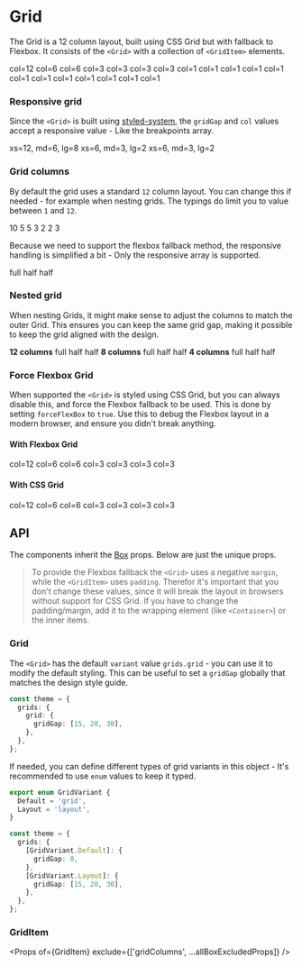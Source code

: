 
<Meta title="Components|Grid" component={Grid} />

# Grid

The Grid is a 12 column layout, built using CSS Grid but with fallback to Flexbox. It consists of
the `<Grid>` with a collection of `<GridItem>` elements.

<Preview>
  <Story name="Basic grid">
    <Grid gridGap="24px">
      <GridItem col={12}>
        <Item>col=12</Item>
      </GridItem>
      <GridItem col={6}>
        <Item>col=6</Item>
      </GridItem>
      <GridItem col={6}>
        <Item>col=6</Item>
      </GridItem>
      <GridItem col={3}>
        <Item>col=3</Item>
      </GridItem>
      <GridItem col={3}>
        <Item>col=3</Item>
      </GridItem>
      <GridItem col={3}>
        <Item>col=3</Item>
      </GridItem>
      <GridItem col={3}>
        <Item>col=3</Item>
      </GridItem>
      <GridItem col={1}>
        <Item>col=1</Item>
      </GridItem>
      <GridItem col={1}>
        <Item>col=1</Item>
      </GridItem>
      <GridItem col={1}>
        <Item>col=1</Item>
      </GridItem>
      <GridItem col={1}>
        <Item>col=1</Item>
      </GridItem>
      <GridItem col={1}>
        <Item>col=1</Item>
      </GridItem>
      <GridItem col={1}>
        <Item>col=1</Item>
      </GridItem>
      <GridItem col={1}>
        <Item>col=1</Item>
      </GridItem>
      <GridItem col={1}>
        <Item>col=1</Item>
      </GridItem>
      <GridItem col={1}>
        <Item>col=1</Item>
      </GridItem>
      <GridItem col={1}>
        <Item>col=1</Item>
      </GridItem>
      <GridItem col={1}>
        <Item>col=1</Item>
      </GridItem>
      <GridItem col={1}>
        <Item>col=1</Item>
      </GridItem>
    </Grid>
  </Story>
</Preview>

### Responsive grid

Since the `<Grid>` is built using [styled-system](), the `gridGap` and `col` values accept a
responsive value - Like the breakpoints array.

<Preview name="Responsive grid">
  <Grid gridGap={[16, 32]}>
    <GridItem col={[12, 6, 8]}>
      <Item>xs=12, md=6, lg=8</Item>
    </GridItem>
    <GridItem col={[6, 3, 2]}>
      <Item>xs=6, md=3, lg=2</Item>
    </GridItem>
    <GridItem col={[6, 3, 2]}>
      <Item>xs=6, md=3, lg=2</Item>
    </GridItem>
  </Grid>
</Preview>

### Grid columns

By default the grid uses a standard `12` column layout. You can change this if needed - for example
when nesting grids. The typings do limit you to value between `1` and `12`.

<Preview>
  <Story name="Grid columns grid">
    <Grid forceFlexBox gridColumns={10} gridGap="24px">
      <GridItem col={10}>
        <Item>10</Item>
      </GridItem>
      <GridItem col={5}>
        <Item>5</Item>
      </GridItem>
      <GridItem col={5}>
        <Item>5</Item>
      </GridItem>
      <GridItem col={3}>
        <Item>3</Item>
      </GridItem>
      <GridItem col={2}>
        <Item>2</Item>
      </GridItem>
      <GridItem col={2}>
        <Item>2</Item>
      </GridItem>
      <GridItem col={3}>
        <Item>3</Item>
      </GridItem>
    </Grid>
  </Story>
</Preview>

Because we need to support the flexbox fallback method, the responsive handling is simplified a
bit - Only the responsive array is supported.

<Preview>
  <Story name="Responsive Grid columns grid">
    <Grid gridColumns={[8, 10, 12]} gridGap="24px">
      <GridItem col={[8, 10, 12]}>
        <Item>full</Item>
      </GridItem>
      <GridItem col={[4, 5, 6]}>
        <Item>half</Item>
      </GridItem>
      <GridItem col={[4, 5, 6]}>
        <Item>half</Item>
      </GridItem>
    </Grid>
  </Story>
</Preview>

### Nested grid

When nesting Grids, it might make sense to adjust the columns to match the outer Grid. This ensures
you can keep the same grid gap, making it possible to keep the grid aligned with the design.

<Preview>
  <Story name="Nested grids">
    <Grid gridColumns={12} gridGap="24px">
      <GridItem col={12}>
        <strong>12 columns</strong>
        <Grid gridColumns={[8, 10, 12]} gridGap="24px">
          <GridItem col={[8, 10, 12]}>
            <Item>full</Item>
          </GridItem>
          <GridItem col={[4, 5, 6]}>
            <Item>half</Item>
          </GridItem>
          <GridItem col={[4, 5, 6]}>
            <Item>half</Item>
          </GridItem>
        </Grid>
      </GridItem>
      <GridItem col={8}>
        <strong>8 columns</strong>
        <Grid gridColumns={8} gridGap="24px">
          <GridItem col={8}>
            <Item bg="blue" color="white">
              full
            </Item>
          </GridItem>
          <GridItem col={4}>
            <Item bg="blue" color="white">
              half
            </Item>
          </GridItem>
          <GridItem col={4}>
            <Item bg="blue" color="white">
              half
            </Item>
          </GridItem>
        </Grid>
      </GridItem>
      <GridItem col={4}>
        <strong>4 columns</strong>
        <Grid gridColumns={4} gridGap="24px">
          <GridItem col={4}>
            <Item bg="darkred" color="white">
              full
            </Item>
          </GridItem>
          <GridItem col={2}>
            <Item bg="darkred" color="white">
              half
            </Item>
          </GridItem>
          <GridItem col={2}>
            <Item bg="darkred" color="white">
              half
            </Item>
          </GridItem>
        </Grid>
      </GridItem>
    </Grid>
  </Story>
</Preview>

### Force Flexbox Grid

When supported the `<Grid>` is styled using CSS Grid, but you can always disable this, and force the
Flexbox fallback to be used. This is done by setting `forceFlexBox` to `true`. Use this to debug the
Flexbox layout in a modern browser, and ensure you didn't break anything.

#### With Flexbox Grid

<Preview name="Forced Flexbox grid">
  <Grid gridGap="24px" forceFlexBox>
    <GridItem col={12}>
      <Item>col=12</Item>
    </GridItem>
    <GridItem col={6}>
      <Item>col=6</Item>
    </GridItem>
    <GridItem col={6}>
      <Item>col=6</Item>
    </GridItem>
    <GridItem col={3}>
      <Item>col=3</Item>
    </GridItem>
    <GridItem col={3}>
      <Item>col=3</Item>
    </GridItem>
    <GridItem col={3}>
      <Item>col=3</Item>
    </GridItem>
    <GridItem col={3}>
      <Item>col=3</Item>
    </GridItem>
  </Grid>
</Preview>

#### With CSS Grid

<Preview name="Forced CSS grid">
  <Grid gridGap="24px" disableGrid={false}>
    <GridItem col={12}>
      <Item>col=12</Item>
    </GridItem>
    <GridItem col={6}>
      <Item>col=6</Item>
    </GridItem>
    <GridItem col={6}>
      <Item>col=6</Item>
    </GridItem>
    <GridItem col={3}>
      <Item>col=3</Item>
    </GridItem>
    <GridItem col={3}>
      <Item>col=3</Item>
    </GridItem>
    <GridItem col={3}>
      <Item>col=3</Item>
    </GridItem>
    <GridItem col={3}>
      <Item>col=3</Item>
    </GridItem>
  </Grid>
</Preview>

## API

The components inherit the [Box](/?path=/docs/components-box--page#props) props. Below are just the
unique props.

> To provide the Flexbox fallback the `<Grid>` uses a negative `margin`, while the `<GridItem>` uses
> `padding`. Therefor it's important that you don't change these values, since it will break the
> layout in browsers without support for CSS Grid. If you have to change the padding/margin, add it
> to the wrapping element (like `<Container>`) or the inner items.

### Grid

<Props of={Grid} exclude={allBoxExcludedProps} />

The `<Grid>` has the default `variant` value `grids.grid` - you can use it to modify the default
styling. This can be useful to set a `gridGap` globally that matches the design style guide.

```typescript
const theme = {
  grids: {
    grid: {
      gridGap: [15, 20, 30],
    },
  },
};
```

If needed, you can define different types of grid variants in this object - It's recommended to use
`enum` values to keep it typed.

```typescript
export enum GridVariant {
  Default = 'grid',
  Layout = 'layout',
}

const theme = {
  grids: {
    [GridVariant.Default]: {
      gridGap: 0,
    },
    [GridVariant.Layout]: {
      gridGap: [15, 20, 30],
    },
  },
};
```

### GridItem

<Props of={GridItem} exclude={['gridColumns', ...allBoxExcludedProps]} />

